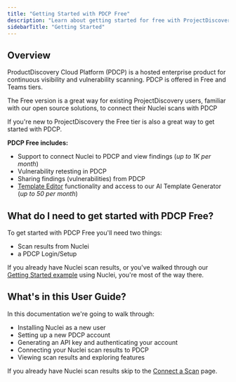 ```yaml
---
title: "Getting Started with PDCP Free"
description: "Learn about getting started for free with ProjectDiscovery Cloud Platform"
sidebarTitle: "Getting Started"
---
```


## Overview

ProductDiscovery Cloud Platform (PDCP) is a hosted enterprise product for continuous visibility and vulnerability scanning. PDCP is offered in Free and Teams tiers.

The Free version is a great way for existing ProjectDiscovery users, familiar with our open source solutions, to connect their Nuclei scans with PDCP 

If you're new to ProjectDiscovery the Free tier is also a great way to get started with ​PDCP. 

**PDCP Free includes:**
 - Support to connect Nuclei to PDCP and view findings (_up to 1K per month_) 
 - Vulnerability retesting in PDCP
 - Sharing findings (vulnerabilities) from PDCP
 - [Template Editor](/editor/introduction) functionality and access to our AI Template Generator (_up to 50 per month_) 

## What do I need to get started with PDCP Free?

To get started with PDCP Free you'll need two things:

- Scan results from Nuclei
- a PDCP Login/Setup

If you already have Nuclei scan results, or you've walked through our [Getting Started example](/getstarted-overview) using Nuclei, you're most of the way there. 

## What's in this User Guide?

In this documentation we're going to walk through:

 - Installing Nuclei as a new user
 - Setting up a new PDCP account
 - Generating an API key and authenticating your account
 - Connecting your Nuclei scan results to PDCP
 - Viewing scan results and exploring features

<Note> If you already have Nuclei scan results skip to the [Connect a Scan](/free/scan) page. </Note>
